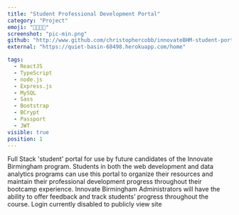 ```yaml
---
title: "Student Professional Development Portal"
category: "Project"
emoji: "👨🏼‍🎓🌇"
screenshot: "pic-min.png"
github: "http://www.github.com/christophercobb/innovateBHM-student-portal"
external: "https://quiet-basin-68498.herokuapp.com/home"

tags:
  - ReactJS
  - TypeScript
  - node.js
  - Express.js
  - MySQL
  - Sass
  - Bootstrap
  - BCrypt
  - Passport
  - JWT
visible: true
position: 1
---
```


Full Stack 'student'
portal for use by future candidates of the Innovate Birmingham program. Students in both
the web development and data analytics programs can use this portal
to organize their resources and maintain their professional
development progress throughout their bootcamp experience. Innovate
Birmingham Administrators will have the ability to offer feedback
and track students’ progress throughout the course. Login currently disabled to publicly
view site
